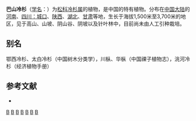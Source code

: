 {{Speciesbox 
| genus = Abies
| species = fargesii
| image = Abies fargesii Jiuzhaigou.jpg
| status = NE
| status_system = IUCN3.1
| authority = Franch.
}}

'''巴山冷杉'''（[[学名|学名]]：{{lang|la|''Abies fargesii''}}）为[[松科|松科]][[冷杉属|冷杉属]]的植物，是中国的特有植物。分布在[[中国大陆|中国大陆]]的[[河南|河南]]、[[四川：城口|四川：城口]]、[[陕西|陕西]]、[[湖北|湖北]]、[[甘肃|甘肃]]等地，生长于海拔1,500米至3,700米的地区，见于高山、山坡、阴山谷、阴坡以及针叶林中，目前尚未由人工引种栽培。

== 别名 ==
鄂西冷杉、太白冷杉（中国树木分类学），川枞、华枞（中国祼子植物志），洮河冷杉（经济植物手册）

== 参考文献 ==
<div class="references-small">
* {{cite web| url =http://www.bioinfo.cn/db05/KmzwSpecies.php?action=view&id=16819| title =巴山冷杉| work =《中国高等植物数据库全库》| publisher =中国科学院微生物研究所| author =昆明植物研究所| accessdate =2009-02-25| deadurl =yes| archiveurl =https://web.archive.org/web/20160305021127/http://www.bioinfo.cn/db05/KmzwSpecies.php?action=view&id=16819| archivedate =2016-03-05}}
</div>
{{Taxonbar|from=Q1396605}}

[[Category:冷杉属|B]]
[[Category:湖北植物|B]]
[[Category:河南植物|B]]
[[Category:陕西植物|B]]
[[Category:四川植物|B]]
[[Category:甘肃植物|B]]
[[Category:中國特有植物|B]]